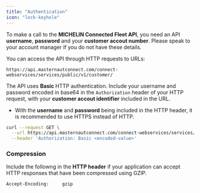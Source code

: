 ```yaml
---
title: "Authentication"
icon: "lock-keyhole"
---
```


To make a call to the **MICHELIN Connected Fleet API**, you need an API **username**, **password** and your **customer accout number**.  Please speak to your account manager if you do not have these details.

You can access the API through HTTP requests to URLs:

```
https://api.masternautconnect.com/connect-webservices/services/public/v1/customer/
```

The API uses **Basic** HTTP authentication. Include your username and password encoded in base64 in the `Authorization` header of your HTTP request, with your **customer accout identifier** included in the URL.

- With the **username** and **password** being included in the HTTP header, it is recommended to use HTTPS instead of HTTP.

```bash
curl --request GET \
  --url https://api.masternautconnect.com/connect-webservices/services/public/v1/customer/{customerId}/tracking/live \
  --header 'Authorization: Basic <encoded-value>'
```

### Compression

Include the followng in the **HTTP header** if your application can accept HTTP responses that have been compressed using GZIP.

```
Accept-Encoding:     gzip
```